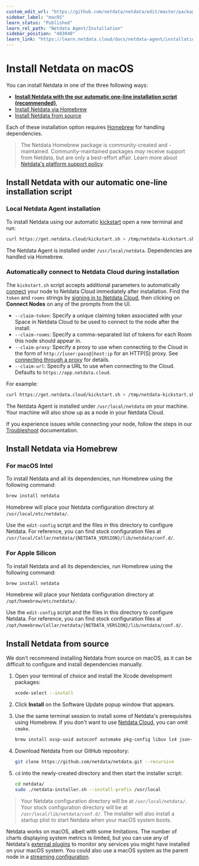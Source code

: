 ```yaml
---
custom_edit_url: "https://github.com/netdata/netdata/edit/master/packaging/installer/methods/macos.md"
sidebar_label: "macOS"
learn_status: "Published"
learn_rel_path: "Netdata Agent/Installation"
sidebar_position: "403040"
learn_link: "https://learn.netdata.cloud/docs/netdata-agent/installation/macos"
---
```


# Install Netdata on macOS

You can install Netdata in one of the three following ways:

- **[Install Netdata with the our automatic one-line installation script (recommended)](#install-netdata-with-our-automatic-one-line-installation-script)**,
- [Install Netdata via Homebrew](#install-netdata-via-homebrew)
- [Install Netdata from source](#install-netdata-from-source)

Each of these installation option requires [Homebrew](https://brew.sh/) for handling dependencies.

> The Netdata Homebrew package is community-created and -maintained.
> Community-maintained packages _may_ receive support from Netdata, but are only a best-effort affair. Learn more about [Netdata's platform support policy](/docs/netdata-agent/versions-&-platforms).

## Install Netdata with our automatic one-line installation script

### Local Netdata Agent installation

To install Netdata using our automatic [kickstart](/docs/netdata-agent/installation/linux) open a new terminal and run:

```bash
curl https://get.netdata.cloud/kickstart.sh > /tmp/netdata-kickstart.sh && sh /tmp/netdata-kickstart.sh
```

The Netdata Agent is installed under `/usr/local/netdata`. Dependencies are handled via Homebrew.

### Automatically connect to Netdata Cloud during installation

The `kickstart.sh` script accepts additional parameters to automatically [connect](/docs/netdata-cloud/connect-agent) your node to Netdata
Cloud immediately after installation. Find the `token` and `rooms` strings by [signing in to Netdata
Cloud](https://app.netdata.cloud/sign-in?cloudRoute=/spaces), then clicking on **Connect Nodes** on any of the prompts from the UI.

- `--claim-token`: Specify a unique claiming token associated with your Space in Netdata Cloud to be used to connect to the node
  after the install.
- `--claim-rooms`: Specify a comma-separated list of tokens for each Room this node should appear in.
- `--claim-proxy`: Specify a proxy to use when connecting to the Cloud in the form of `http://[user:pass@]host:ip` for an HTTP(S) proxy.
  See [connecting through a proxy](/docs/netdata-cloud/connect-agent#automatically-via-a-provisioning-system-or-the-command-line) for details.
- `--claim-url`: Specify a URL to use when connecting to the Cloud. Defaults to `https://app.netdata.cloud`.

For example:

```bash
curl https://get.netdata.cloud/kickstart.sh > /tmp/netdata-kickstart.sh && sh /tmp/netdata-kickstart.sh --install-prefix /usr/local/ --claim-token TOKEN --claim-rooms ROOM1,ROOM2 --claim-url https://app.netdata.cloud
```

The Netdata Agent is installed under `/usr/local/netdata` on your machine. Your machine will also show up as a node in your Netdata Cloud.

If you experience issues while connecting your node, follow the steps in our [Troubleshoot](/docs/netdata-cloud/connect-agent#troubleshoot) documentation.

## Install Netdata via Homebrew

### For macOS Intel

To install Netdata and all its dependencies, run Homebrew using the following command:

```sh
brew install netdata
```

Homebrew will place your Netdata configuration directory at `/usr/local/etc/netdata/`.

Use the `edit-config` script and the files in this directory to configure Netdata. For reference, you can find stock configuration files at `/usr/local/Cellar/netdata/{NETDATA_VERSION}/lib/netdata/conf.d/`.

### For Apple Silicon

To install Netdata and all its dependencies, run Homebrew using the following command:

```sh
brew install netdata
```

Homebrew will place your Netdata configuration directory at `/opt/homebrew/etc/netdata/`.

Use the `edit-config` script and the files in this directory to configure Netdata. For reference, you can find stock configuration files at `/opt/homebrew/Cellar/netdata/{NETDATA_VERSION}/lib/netdata/conf.d/`.

## Install Netdata from source

We don't recommend installing Netdata from source on macOS, as it can be difficult to configure and install dependencies manually.

1. Open your terminal of choice and install the Xcode development packages:

   ```bash
   xcode-select --install
   ```

2. Click **Install** on the Software Update popup window that appears.
3. Use the same terminal session to install some of Netdata's prerequisites using Homebrew. If you don't want to use [Netdata Cloud](/docs/netdata-cloud), you can omit `cmake`.

   ```bash
   brew install ossp-uuid autoconf automake pkg-config libuv lz4 json-c openssl libtool cmake
   ```

4. Download Netdata from our GitHub repository:

   ```bash
   git clone https://github.com/netdata/netdata.git --recursive
   ```

5. `cd` into the newly-created directory and then start the installer script:

   ```bash
   cd netdata/
   sudo ./netdata-installer.sh --install-prefix /usr/local
   ```

> Your Netdata configuration directory will be at `/usr/local/netdata/`.
> Your stock configuration directory will be at `/usr/local/lib/netdata/conf.d/`.
> The installer will also install a startup plist to start Netdata when your macOS system boots.

Netdata works on macOS, albeit with some limitations.
The number of charts displaying system metrics is limited, but you can use any of Netdata's [external plugins](/docs/developer-and-contributor-corner/external-plugins) to monitor any services you might have installed on your macOS system.
You could also use a macOS system as the parent node in a [streaming configuration](/docs/netdata-parents/parent-child-configuration-reference).
